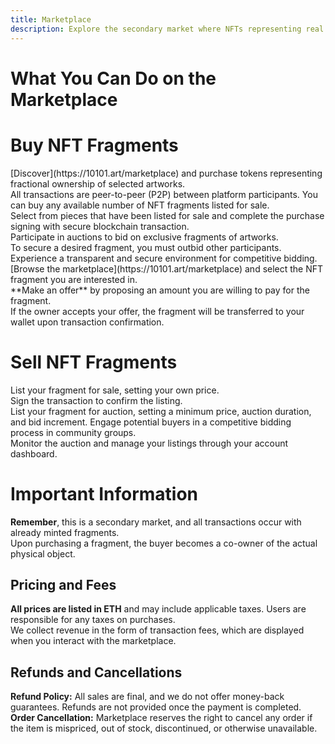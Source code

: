 ```yaml
---
title: Marketplace 
description: Explore the secondary market where NFTs representing real physical artworks are traded. Here, anyone can buy, sell, and manage unique art pieces
---
```


# What You Can Do on the Marketplace


# Buy NFT Fragments

<AccordionGroup>
  <Accordion title="Direct Purchase">
<Steps>
  <Step title="First Step">
[Discover](https://10101.art/marketplace) and purchase tokens representing fractional ownership of selected artworks.<br />
  </Step>
  <Step title="Second Step">
All transactions are peer-to-peer (P2P) between platform participants. You can buy any available number of NFT fragments listed for sale.<br />
  </Step>
  <Step title="Third Step">
Select from pieces that have been listed for sale and complete the purchase signing with secure blockchain transaction.<br />
  </Step>
</Steps>

  </Accordion>

  <Accordion title="Auction Purchase">
<Steps>
  <Step title="First Step">
Participate in auctions to bid on exclusive fragments of artworks.<br />
  </Step>
  <Step title="Second Step">
To secure a desired fragment, you must outbid other participants.<br />
  </Step>
  <Step title="Third Step">
Experience a transparent and secure environment for competitive bidding.<br />
  </Step>
</Steps>
  </Accordion>

  <Accordion title="Make Offers">
  <Steps>
  <Step title="First Step">
[Browse the marketplace](https://10101.art/marketplace) and select the NFT fragment you are interested in.<br />
  </Step>
  <Step title="Second Step">
**Make an offer** by proposing an amount you are willing to pay for the fragment.<br />
  </Step>
  <Step title="Third Step">
If the owner accepts your offer, the fragment will be transferred to your wallet upon transaction confirmation.  <br />
  </Step>
</Steps>
</Accordion>
</AccordionGroup>


# Sell NFT Fragments

<AccordionGroup>
  <Accordion title="List for Sale">
    <Steps>
  <Step title="First Step">
List your fragment for sale, setting your own price.<br />
  </Step>
  <Step title="Second Step">
Sign the transaction to confirm the listing.<br />
  </Step>
</Steps>

  </Accordion>

  <Accordion title="Auction Sale">
    <Steps>
  <Step title="First Step">
List your fragment for auction, setting a minimum price, auction duration, and bid increment.
  </Step>
  <Step title="Second Step">
Engage potential buyers in a competitive bidding process in community groups.<br />
  </Step>
    <Step title="Second Step">
Monitor the auction and manage your listings through your account dashboard.<br />
  </Step>
</Steps>
  </Accordion>
</AccordionGroup>







# Important Information

**Remember**, this is a secondary market, and all transactions occur with already minted fragments.<br />
Upon purchasing a fragment, the buyer becomes a co-owner of the actual physical object.<br />


## Pricing and Fees
**All prices are listed in ETH** and may include applicable taxes. Users are responsible for any taxes on purchases. <br />
We collect revenue in the form of transaction fees, which are displayed when you interact with the marketplace. <br />


## Refunds and Cancellations
**Refund Policy:** All sales are final, and we do not offer money-back guarantees. Refunds are not provided once the payment is completed. <br />
**Order Cancellation:** Marketplace reserves the right to cancel any order if the item is mispriced, out of stock, discontinued, or otherwise unavailable. <br />